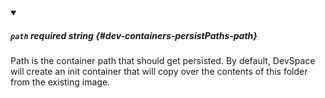 
<details className="config-field" data-expandable="false" open>
<summary>

##### `path` <span class="config-field-required" data-required="false">required</span> <span class="config-field-type">string</span> <span class="config-field-default"></span> <span class="config-field-enum"></span> {#dev-containers-persistPaths-path}

Path is the container path that should get persisted. By default, DevSpace will create an init container
that will copy over the contents of this folder from the existing image.

</summary>



</details>
